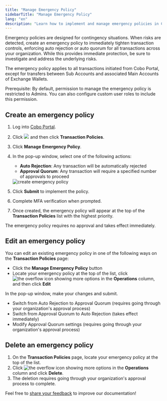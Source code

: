 ```yaml
---
title: "Manage Emergency Policy"
sidebarTitle: "Manage Emergency Policy"
lang: "en"
description: "Learn how to implement and manage emergency policies in Cobo Portal for immediate risk control."
---
```


Emergency policies are designed for contingency situations. When risks are detected, create an emergency policy to immediately tighten transaction controls, enforcing auto rejection or auto quorum for all transactions across your organization. While this provides immediate protection, be sure to investigate and address the underlying risks.

<Info>The emergency policy applies to all transactions initiated from Cobo Portal, except for transfers between Sub Accounts and associated Main Accounts of Exchange Wallets.</Info>

<Note>Prerequisite: By default, permission to manage the emergency policy is restricted to Admins. You can also configure custom user roles to include this permission.</Note>

## Create an emergency policy

1. Log into [Cobo Portal](https://portal.cobo.com/login).

2. Click <img src="/en/images/common/wallets_icon.svg" className="icon"/> and then click **Transaction Policies**.

3. Click **Manage Emergency Policy**.

4. In the pop-up window, select one of the following actions:
   - **Auto Rejection**: Any transaction will be automatically rejected
   - **Approval Quorum**: Any transaction will require a specified number of approvals to proceed

   <img src="/en/images/risk-controls/emergency-policy-create.png" className="screenshot_full_screen" alt="create emergency policy" />

5. Click **Submit** to implement the policy.

6. Complete MFA verification when prompted.

7. Once created, the emergency policy will appear at the top of the **Transaction Policies** list with the highest priority. 

<Note>The emergency policy requires no approval and takes effect immediately.</Note>

## Edit an emergency policy

You can edit an existing emergency policy in one of the following ways on the **Transaction Policies** page:
- Click the **Manage Emergency Policy** button
- Locate your emergency policy at the top of the list, click <img src="/en/images/common/icon_more.svg" className="icon" alt="the overflow icon showing more options"/> in the **Operations** column, and then click **Edit**

In the pop-up window, make your changes and submit.
- Switch from Auto Rejection to Approval Quorum (requires going through your organization's approval process)
- Switch from Approval Quorum to Auto Rejection (takes effect immediately)
- Modify Approval Quorum settings (requires going through your organization's approval process)

## Delete an emergency policy

1. On the **Transaction Policies** page, locate your emergency policy at the top of the list.
2. Click <img src="/en/images/common/icon_more.svg" className="icon" alt="the overflow icon showing more options"/> in the **Operations** column and click **Delete**.
3. The deletion requires going through your organization's approval process to complete.

<Tip>Feel free to [share your feedback](https://forms.zohopublic.com/cobo/form/DocumentFeedbackForm/formperma/QvLOhxJv1_JMsJ-1dleZ8Itb_7rzN-LtgvsDdxosoVI?referrername=manuals) to improve our documentation!</Tip>
